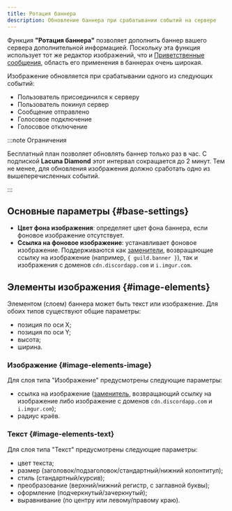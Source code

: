 ```yaml
---
title: Ротация баннера
description: Обновление баннера при срабатывании событий на сервере
---
```


Функция **"Ротация баннера"** позволяет дополнить баннер вашего сервера дополнительной информацией. Поскольку эта функция использует тот же редактор изображений, что и [Приветственные сообщения](../general-settings.mdx#greeting-message), область его применения в баннерах очень широкая.

Изображение обновляется при срабатывании одного из следующих событий:

- Пользователь присоединился к серверу
- Пользователь покинул сервер
- Сообщение отправлено
- Голосовое подключение
- Голосовое отключение

:::note Ограничения

Бесплатный план позволяет обновлять баннер только раз в час. С подпиской **Lacuna Diamond** этот интервал сокращается до 2 минут. Тем не менее, для обновления изображения должно сработать одно из вышеперечисленных событий.

:::

## Основные параметры \{#base-settings}

- **Цвет фона изображения**: определяет цвет фона баннера, если фоновое изображение отсутствует.
- **Ссылка на фоновое изображение**: устанавливает фоновое изображение. Поддерживаются как [заменители](../useful/replacers/data-types/README.mdx), возвращающие ссылку на изображение (например, `{ guild.banner }`), так и изображения с доменов `cdn.discordapp.com` и `i.imgur.com`.

## Элементы изображения \{#image-elements}

Элементом (слоем) баннера может быть текст или изображение. Для обоих типов существуют общие параметры:

- позиция по оси X;
- позиция по оси Y;
- высота;
- ширина.

### Изображение \{#image-elements-image}

Для слоя типа "Изображение" предусмотрены следующие параметры:

- ссылка на изображение ([заменитель](../useful/replacers/data-types/README.mdx), возвращающий ссылку на изображение либо изображение с доменов `cdn.discordapp.com` и `i.imgur.com`);
- радиус краёв.

### Текст \{#image-elements-text}

Для слоя типа "Текст" предусмотрены следующие параметры:

- цвет текста;
- размер (заголовок/подзаголовок/стандартный/нижний колонтитул);
- стиль (стандартный/курсив);
- преобразование (верхний/нижний регистр, с заглавной буквы);
- оформление (подчеркнутый/зачеркнутый);
- выравнивание (по центру или левому/правому краю).
